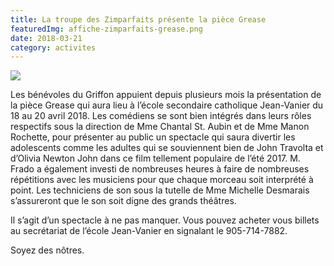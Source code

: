 ```yaml
---
title: La troupe des Zimparfaits présente la pièce Grease
featuredImg: affiche-zimparfaits-grease.png
date: 2018-03-21
category: activites
---
```


![](affiche-zimparfaits-grease.png)

Les bénévoles du Griffon appuient depuis plusieurs mois la présentation de la pièce Grease qui aura lieu à l’école secondaire catholique Jean-Vanier du 18 au 20 avril 2018. Les comédiens se sont bien intégrés dans leurs rôles respectifs sous la direction de Mme Chantal St. Aubin et de Mme Manon Rochette, pour présenter au public un spectacle qui saura divertir les adolescents comme les adultes qui se souviennent bien de John Travolta et d’Olivia Newton John dans ce film tellement populaire de l’été 2017. M. Frado a également investi de nombreuses heures à faire de nombreuses répétitions avec les musiciens pour que chaque morceau soit interprété à point. Les techniciens de son sous la tutelle de Mme Michelle Desmarais s’assureront que le son soit digne des grands théâtres.

Il s’agit d’un spectacle à ne pas manquer. Vous pouvez acheter vous billets au secrétariat de l’école Jean-Vanier en signalant le 905-714-7882.

Soyez des nôtres.
